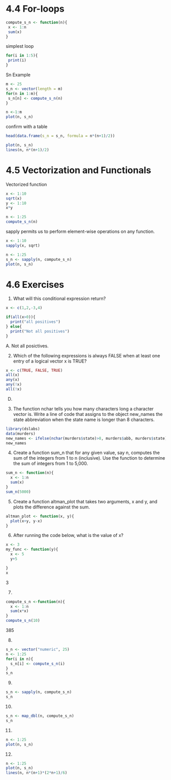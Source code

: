 # 4.4 For-loops

```r
compute_s_n <- function(n){
 x <- 1:n
 sum(x)
}
```
simplest loop

```r
for(i in 1:5){
 print(i)
}
```
Sn Example

```r
m <- 25
s_n <- vector(length = m)
for(n in 1:m){
 s_n[n] <- compute_s_n(n)
}
```

```r
n <-1:m
plot(n, s_n)
```

confirm with a table
```r
head(data.frame(s_n = s_n, formula = n*(n+1)/2))
```

```r
plot(n, s_n)
lines(n, n*(n+1)/2)
```

# 4.5 Vectorization and Functionals
Vectorized function
```r
x <- 1:10
sqrt(x)
y <- 1:10
x*y
```

```r
n <- 1:25
compute_s_n(n)
```
sapply permits us to perform element-wise operations on any function.
```r
x <- 1:10
sapply(x, sqrt)
```
```r
n <- 1:25
s_n <- sapply(n, compute_s_n)
plot(n, s_n)
```

# 4.6 Exercises

1.
What will this conditional expression return?
```r
x <- c(1,2,-3,4)

if(all(x>0)){
  print("all positives")
} else{
  print("Not all positives")
}
```
A. Not all posictives.

2.
Which of the following expressions is always FALSE when at least one entry of a logical vector x is TRUE?
```r
x <- c(TRUE, FALSE, TRUE)
all(x)
any(x)
any(!x)
all(!x)
```
D.

3.
The function nchar tells you how many characters long a character vector is.
Write a line of code that assigns to the object new_names the state abbreviation when the state name is longer than 8 characters.

```r
library(dslabs)
data(murders)
new_names <- ifelse(nchar(murders$state)>8, murders$abb, murders$state)
new_names
```

4.
Create a function sum_n that for any given value, say n, computes the sum of the integers from 1 to n (inclusive). Use the function to determine the sum of integers from 1 to 5,000.
```r
sum_n <- function(n){
  x <- 1:n
  sum(x)
}
sum_n(5000)
```

5.
Create a function altman_plot that takes two arguments, x and y, and plots the difference against the sum.
```r
altman_plot <- function(x, y){
  plot(x+y, y-x)
}
```

6.
After running the code below, what is the value of x?
```r
x <- 3
my_func <- function(y){
  x <- 5
  y+5

}
x
```
3

7.
```r
compute_s_n <-function(n){
  x <- 1:n
  sum(x*x)
}
compute_s_n(10)
```
385

8. 
```r
s_n <- vector("numeric", 25)
n <- 1:25
for(i in n){
  s_n[i] <- compute_s_n(i)
}
s_n
```

9.
```r
s_n <- sapply(n, compute_s_n)
s_n
```

10.
```r
s_n <- map_dbl(n, compute_s_n)
s_n
```

11.
```r
n <- 1:25
plot(n, s_n)
```

12.
```r
n <- 1:25
plot(n, s_n)
lines(n, n*(n+1)*(2*n+1)/6)
```
